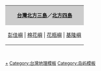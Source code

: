 <br clear=all>
<center>
{| class="toccolours"
|-
| style="background:#cccccc" align="center" | '''[[北方三島|台灣北方三島]]／[[北方四島 (台灣)|北方四島]]'''
|-
| align="center" style="font-size:100%;"  | [[彭佳嶼]] | [[棉花嶼]] | [[花瓶嶼]] | [[基隆嶼]]
|}
</center>
<br><noinclude>
[[Category:基隆市島嶼|+]]
[[Category:台灣地理模板]]
[[Category:岛屿模板]]
</noinclude>